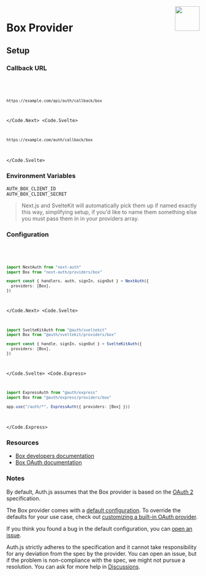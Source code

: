
<img align="right" src="/img/providers/box.svg" height="64" width="64" />

# Box Provider

## Setup

### Callback URL

<Code>
  <Code.Next>

```bash
https://example.com/api/auth/callback/box
```

  </Code.Next>
  <Code.Svelte>

```bash
https://example.com/auth/callback/box
```

  </Code.Svelte>
</Code>

### Environment Variables

```
AUTH_BOX_CLIENT_ID
AUTH_BOX_CLIENT_SECRET
```

> Next.js and SvelteKit will automatically pick them up if named exactly this way, simplifying
> setup, if you'd like to name them something else you must pass them in in your providers array.

### Configuration

<Code>
  <Code.Next>

```ts filename="/auth.ts"
import NextAuth from "next-auth"
import Box from "next-auth/providers/box"

export const { handlers, auth, signIn, signOut } = NextAuth({
  providers: [Box],
})
```

  </Code.Next>
  <Code.Svelte>

```ts filename="/src/auth.ts"
import SvelteKitAuth from "@auth/sveltekit"
import Box from "@auth/sveltekit/providers/box"

export const { handle, signIn, signOut } = SvelteKitAuth({
  providers: [Box],
})
```

  </Code.Svelte>
  <Code.Express>

```ts filename="/src/app.ts"
import ExpressAuth from "@auth/express"
import Box from "@auth/express/providers/box"

app.use("/auth/*", ExpressAuth({ providers: [Box] }))
```

  </Code.Express>
</Code>

### Resources

- [Box developers documentation](https://developer.box.com/reference/)
- [Box OAuth documentation](https://developer.box.com/guides/sso-identities-and-app-users/connect-okta-to-app-users/configure-box/)

### Notes

By default, Auth.js assumes that the Box provider is
based on the [OAuth 2](https://www.rfc-editor.org/rfc/rfc6749.html) specification.

<Callout type="info">

The Box provider comes with a [default configuration](https://github.com/nextauthjs/next-auth/blob/main/packages/core/src/providers/box.ts).
To override the defaults for your use case, check out [customizing a built-in OAuth provider](https://authjs.dev/guides/providers/custom-provider#override-default-options).

</Callout>

If you think you found a bug in the default configuration, you can [open an issue](https://authjs.dev/new/provider-issue).

Auth.js strictly adheres to the specification and it cannot take responsibility for any deviation from
the spec by the provider. You can open an issue, but if the problem is non-compliance with the spec,
we might not pursue a resolution. You can ask for more help in [Discussions](https://authjs.dev/new/github-discussions).
